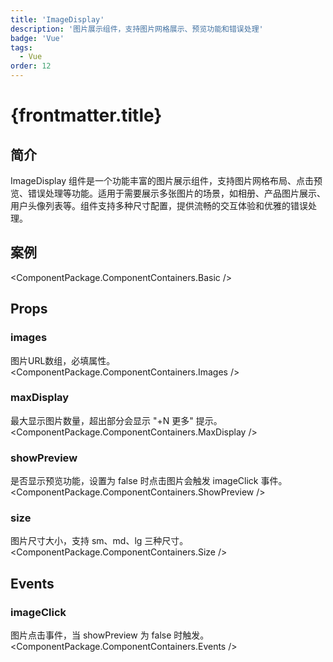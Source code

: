```yaml
---
title: 'ImageDisplay'
description: '图片展示组件，支持图片网格展示、预览功能和错误处理'
badge: 'Vue'
tags:
  - Vue
order: 12
---
```



# {frontmatter.title}

## 简介

ImageDisplay 组件是一个功能丰富的图片展示组件，支持图片网格布局、点击预览、错误处理等功能。适用于需要展示多张图片的场景，如相册、产品图片展示、用户头像列表等。组件支持多种尺寸配置，提供流畅的交互体验和优雅的错误处理。

## 案例

<ComponentPackage.ComponentContainers.Basic />

## Props

### images
图片URL数组，必填属性。
<ComponentPackage.ComponentContainers.Images />

### maxDisplay
最大显示图片数量，超出部分会显示 "+N 更多" 提示。
<ComponentPackage.ComponentContainers.MaxDisplay />

### showPreview
是否显示预览功能，设置为 false 时点击图片会触发 imageClick 事件。
<ComponentPackage.ComponentContainers.ShowPreview />

### size
图片尺寸大小，支持 sm、md、lg 三种尺寸。
<ComponentPackage.ComponentContainers.Size />

## Events

### imageClick
图片点击事件，当 showPreview 为 false 时触发。
<ComponentPackage.ComponentContainers.Events />
